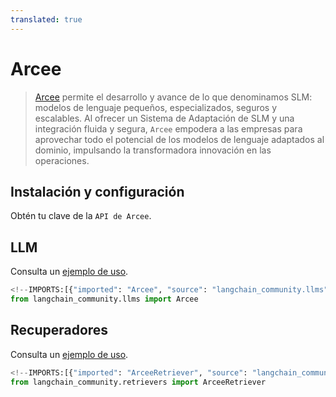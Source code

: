 ```yaml
---
translated: true
---
```


# Arcee

>[Arcee](https://www.arcee.ai/about/about-us) permite el desarrollo y avance
> de lo que denominamos SLM: modelos de lenguaje pequeños, especializados, seguros y escalables.
> Al ofrecer un Sistema de Adaptación de SLM y una integración fluida y segura,
> `Arcee` empodera a las empresas para aprovechar todo el potencial de
> los modelos de lenguaje adaptados al dominio, impulsando la transformadora
> innovación en las operaciones.

## Instalación y configuración

Obtén tu clave de la `API de Arcee`.

## LLM

Consulta un [ejemplo de uso](/docs/integrations/llms/arcee).

```python
<!--IMPORTS:[{"imported": "Arcee", "source": "langchain_community.llms", "docs": "https://api.python.langchain.com/en/latest/llms/langchain_community.llms.arcee.Arcee.html", "title": "Arcee"}]-->
from langchain_community.llms import Arcee
```

## Recuperadores

Consulta un [ejemplo de uso](/docs/integrations/retrievers/arcee).

```python
<!--IMPORTS:[{"imported": "ArceeRetriever", "source": "langchain_community.retrievers", "docs": "https://api.python.langchain.com/en/latest/retrievers/langchain_community.retrievers.arcee.ArceeRetriever.html", "title": "Arcee"}]-->
from langchain_community.retrievers import ArceeRetriever
```
